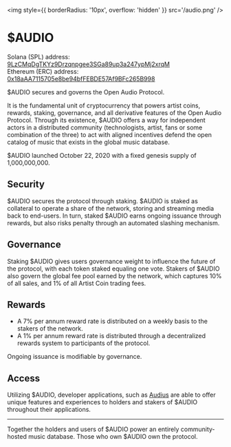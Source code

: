 <img style={{ borderRadius: '10px', overflow: 'hidden' }} src='/audio.png' />
# \$AUDIO


Solana (SPL) address: [9LzCMqDgTKYz9Drzqnpgee3SGa89up3a247ypMj2xrqM](https://solscan.io/account/9LzCMqDgTKYz9Drzqnpgee3SGa89up3a247ypMj2xrqM)\
Ethereum (ERC) address: [0x18aAA7115705e8be94bfFEBDE57Af9BFc265B998](https://etherscan.io/token/0x18aAA7115705e8be94bfFEBDE57Af9BFc265B998)
<br />

\$AUDIO secures and governs the Open Audio Protocol.

It is the fundamental unit of cryptocurrency that powers artist coins, rewards, staking, governance, and all derivative features of the Open Audio Protocol. Through its existence, \$AUDIO offers a way for independent actors in a distributed community (technologists, artist, fans or some combination of the three) to act with aligned incentives defend the open catalog of music that exists in the global music database.

\$AUDIO launched October 22, 2020 with a fixed genesis supply of 1,000,000,000.

## Security

\$AUDIO secures the protocol through staking. \$AUDIO is staked as collateral to operate a share of the network, storing and streaming media back to end-users. In turn, staked \$AUDIO earns ongoing issuance through rewards, but also risks penalty through an automated slashing mechanism.

## Governance

Staking \$AUDIO gives users governance weight to influence the future of the protocol, with each token staked equaling one vote. Stakers of \$AUDIO also govern the global fee pool earned by the network, which captures 10% of all sales, and 1% of all Artist Coin trading fees.

## Rewards

* A 7% per annum reward rate is distributed on a weekly basis to the stakers of the network.
* A 1% per annum reward rate is distributed through a decentralized rewards system to participants of the protocol.

Ongoing issuance is modifiable by governance.

## Access

Utilizing \$AUDIO, developer applications, such as [Audius](https://audius.co) are able to offer unique features and experiences to holders and stakers of \$AUDIO throughout their applications.

---

Together the holders and users of \$AUDIO power an entirely community-hosted music database. Those who own \$AUDIO own the protocol.